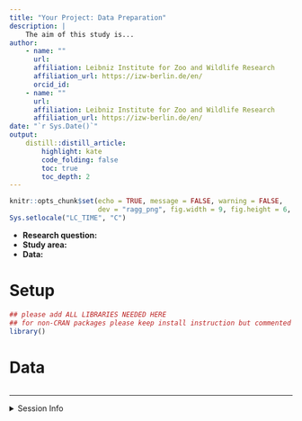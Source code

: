 ```yaml
---
title: "Your Project: Data Preparation" 
description: |
    The aim of this study is...
author:
    - name: ""
      url: 
      affiliation: Leibniz Institute for Zoo and Wildlife Research
      affiliation_url: https://izw-berlin.de/en/
      orcid_id: 
    - name: ""
      url: 
      affiliation: Leibniz Institute for Zoo and Wildlife Research
      affiliation_url: https://izw-berlin.de/en/
date: "`r Sys.Date()`"
output: 
    distill::distill_article:
        highlight: kate
        code_folding: false  
        toc: true            
        toc_depth: 2         
---
```


```r
knitr::opts_chunk$set(echo = TRUE, message = FALSE, warning = FALSE, 
                      dev = "ragg_png", fig.width = 9, fig.height = 6, dpi = 600, retina = 1)
Sys.setlocale("LC_TIME", "C")
```

* **Research question:**
* **Study area:**
* **Data:** 


# Setup

```r
## please add ALL LIBRARIES NEEDED HERE
## for non-CRAN packages please keep install instruction but commented
library()
```


# Data

```r

```





***

<details><summary>Session Info</summary>

```r
## DO NOT REMOVE!
Sys.time()
#git2r::repository() ## uncomment if you are using GitHub
sessionInfo()
```

</details>
